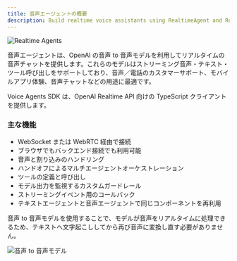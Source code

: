 ```yaml
---
title: 音声エージェントの概要
description: Build realtime voice assistants using RealtimeAgent and RealtimeSession
---
```



![Realtime Agents](https://cdn.openai.com/API/docs/images/diagram-speech-to-speech.png)

音声エージェントは、OpenAI の音声 to 音声モデルを利用してリアルタイムの音声チャットを提供します。これらのモデルはストリーミング音声・テキスト・ツール呼び出しをサポートしており、音声／電話のカスタマーサポート、モバイルアプリ体験、音声チャットなどの用途に最適です。

Voice Agents SDK は、OpenAI Realtime API 向けの TypeScript クライアントを提供します。

<LinkCard
  title="音声エージェント クイックスタート"
  href="/openai-agents-js/ja/guides/voice-agents/quickstart"
  description="OpenAI Agents SDK を使って数分で初めてのリアルタイム音声アシスタントを構築しましょう。"
/>

### 主な機能

- WebSocket または WebRTC 経由で接続
- ブラウザでもバックエンド接続でも利用可能
- 音声と割り込みのハンドリング
- ハンドオフによるマルチエージェントオーケストレーション
- ツールの定義と呼び出し
- モデル出力を監視するカスタムガードレール
- ストリーミングイベント用のコールバック
- テキストエージェントと音声エージェントで同じコンポーネントを再利用

音声 to 音声モデルを使用することで、モデルが音声をリアルタイムに処理できるため、テキストへ文字起こししてから再び音声に変換し直す必要がありません。

![音声 to 音声モデル](https://cdn.openai.com/API/docs/images/diagram-chained-agent.png)
